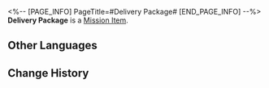 <%-- [PAGE_INFO]
PageTitle=#Delivery Package#
[END_PAGE_INFO] --%>
{{Item Infobox
|id          = 140161
|image       = Item Delivery Package.png
|type        = Mission Item
|invCategory = Missions
|rarity      = 3
|effect      = 
|description = A standard package for delivery. It is tightly sealed and heading towards its recipient.
}}
'''Delivery Package''' is a [[Mission Item]].

==Other Languages==
{{Other Languages
|en   = Delivery Package
|zhs  = 快递包裹
|zht  = 快遞包裹
|ja   = 宅配便の荷物
|ko   = 택배
|es   = Paquete de mensajería
|fr   = Colis
|ru   = Посылка
|th   = พัสดุสำหรับขนส่ง
|vi   = Gói Chuyển Phát Nhanh
|de   = Lieferpaket
|id   = Paket
|pt   = Pacote de Entrega
}}

==Change History==
{{Change History|2.0}}